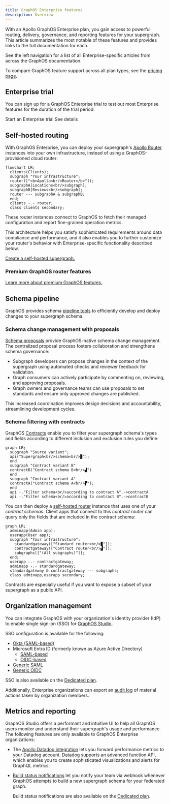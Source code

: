 ```yaml
---
title: GraphOS Enterprise features
description: Overview
---
```


With an Apollo GraphOS Enterprise plan, you gain access to powerful routing, delivery, governance, and reporting features for your supergraph. This article summarizes the most notable of these features and provides links to the full documentation for each.

See the left navigation for a list of all Enterprise-specific articles from across the GraphOS documentation.

To compare GraphOS feature support across all plan types, see the [pricing page](https://www.apollographql.com/pricing/).

## Enterprise trial

You can sign up for a GraphOS Enterprise trial to test out most Enterprise features for the duration of the trial period.

<p>
  <ButtonLink
    size="lg"
    colorScheme="navy"
    href="https://studio.apollographql.com/signup?type=enterprise-trial&referrer=docs-content"
    style={{
      marginRight: '10px'
    }}
  >
    Start an Enterprise trial
  </ButtonLink>
  <ButtonLink href="../org/plans/#enterprise-trials" size="lg">
    See details
  </ButtonLink>
</p>

## Self-hosted routing

With GraphOS Enterprise, you can deploy your supergraph's [Apollo Router](/router/) instances into your own infrastructure, instead of using a GraphOS-provisioned cloud router:

```mermaid
flowchart LR;
  clients(Clients);
  subgraph "Your infrastructure";
  router(["<b>Apollo<br/>Router</b>"]);
  subgraphA[Locations<br/>subgraph];
  subgraphB[Reviews<br/>subgraph];
  router --- subgraphA & subgraphB;
  end;
  clients -.- router;
  class clients secondary;
```

These router instances connect to GraphOS to fetch their managed configuration and report fine-grained operation metrics.

This architecture helps you satisfy sophisticated requirements around data compliance and performance, and it also enables you to further customize your router's behavior with Enterprise-specific functionality described below.

<Tip>

[Create a self-hosted supergraph.](../quickstart/self-hosted/)

</Tip>

### Premium GraphOS router features

<GraphOSRouterFeatures />

[Learn more about premium GraphOS features.](/router/enterprise-features/)

## Schema pipeline

GraphOS provides schema [pipeline tools](../delivery) to efficiently develop and deploy changes to your supergraph schema.

### Schema change management with proposals

[Schema proposals](../delivery/schema-proposals) provide GraphOS-native schema change management.
The centralized proposal process fosters collaboration and strengthens schema governance:

- Subgraph developers can propose changes in the context of the supergraph using automated checks and reviewer feedback for validation.
- Graph consumers can actively participate by commenting on, reviewing, and approving proposals.
- Graph owners and governance teams can use proposals to set standards and ensure only approved changes are published.

This increased coordination improves design decisions and accountability, streamlining development cycles.

### Schema filtering with contracts

GraphOS [Contracts](../delivery/contracts/) enable you to filter your supergraph schema's types and fields according to different inclusion and exclusion rules you define:

```mermaid
graph LR;
  subgraph "Source variant";
  api("Supergraph<br/>schema<br/>▉");
  end
  subgraph "Contract variant B"
  contractB("Contract schema B<br/>▟")
  end
  subgraph "Contract variant A"
  contractA("Contract schema A<br/>▛");
  end
  api -."Filter schema<br/>according to contract A".->contractA
  api -."Filter schema<br/>according to contract B".->contractB
```

You can then deploy a [self-hosted router](#self-hosted-routing) instance that uses one of your _contract schemas_. Client apps that connect to this _contract router_ can query only the fields that are included in the contract schema:

```mermaid
graph LR;
  adminapp(Admin app);
  userapp(User app);
  subgraph "Your infrastructure";
    standardgateway(["Standard router<br/>▉"]);
    contractgateway(["Contract router<br/>▟"]);
    subgraphs[["(All subgraphs)"]];
  end;
  userapp -.- contractgateway;
  adminapp -.- standardgateway;
  standardgateway & contractgateway --- subgraphs;
  class adminapp,userapp secondary;
```

Contracts are especially useful if you want to expose a subset of your supergraph as a public API.

## Organization management

You can integrate GraphOS with your organization's identity provider (IdP) to enable single sign-on (SSO) for [GraphOS Studio](https://studio.apollographql.com/?referrer=docs-content).

SSO configuration is available for the following:

- [Okta (SAML-based)](../org/sso/okta-integration-guide/)
- Microsoft Entra ID (formerly known as Azure Active Directory)
  - [SAML-based](./microsoft-entra-id-integration-saml-guide)
  - [OIDC-based](./microsoft-entra-id-integration-oidc-guide)
- [Generic SAML](../org/sso/saml-integration-guide/)
- [Generic OIDC](../org/sso/oidc-integration-guide/)

<Note>

SSO is also available on the [Dedicated plan](https://www.apollographql.com/pricing/).

</Note>

Additionally, Enterprise organizations can export an [audit log](../org/audit-log/) of material actions taken by organization members.

## Metrics and reporting

GraphOS Studio offers a performant and intuitive UI to help all GraphOS users monitor and understand their supergraph's usage and performance.
The following features are only available to GraphOS Enterprise organizations:

- The [Apollo Datadog integration](../metrics/datadog-integration) lets you forward performance metrics to your Datadog account. Datadog supports an advanced function API, which enables you to create sophisticated visualizations and alerts for GraphQL metrics.
- [Build status notifications](../metrics/notifications/build-status-notification) let you notify your team via webhook whenever GraphOS attempts to build a new supergraph schema for your federated graph.

  <Note>

  Build status notifications are also available on the [Dedicated plan](https://www.apollographql.com/pricing/).

  </Note>
